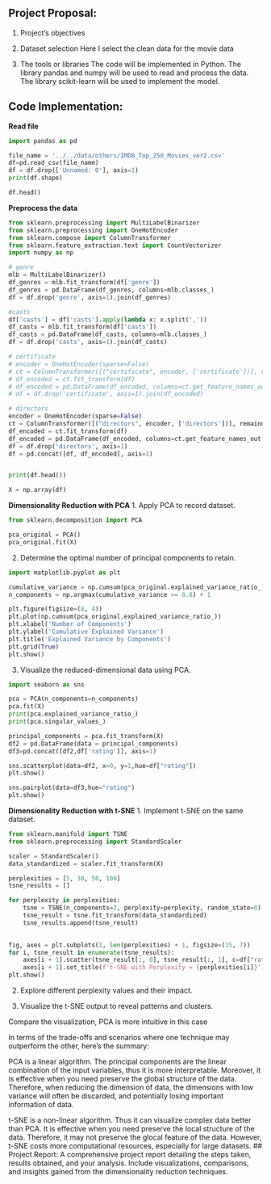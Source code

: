 ## Project Proposal:
1. Project’s objectives


2. Dataset selection
Here I select the clean data for the movie data

3. The tools or libraries
The code will be implemented in Python. The library pandas and numpy will be used to read and process the data. The library scikit-learn will be used to implement the model.

## Code Implementation:

**Read file**
```python
import pandas as pd

file_name = '../../data/others/IMDB_Top_250_Movies_ver2.csv'
df=pd.read_csv(file_name)  
df = df.drop(['Unnamed: 0'], axis=1)
print(df.shape)
```

```python
df.head()
```

**Preprocess the data**
```python
from sklearn.preprocessing import MultiLabelBinarizer
from sklearn.preprocessing import OneHotEncoder
from sklearn.compose import ColumnTransformer
from sklearn.feature_extraction.text import CountVectorizer
import numpy as np

# genre
mlb = MultiLabelBinarizer()
df_genres = mlb.fit_transform(df['genre'])
df_genres = pd.DataFrame(df_genres, columns=mlb.classes_)
df = df.drop('genre', axis=1).join(df_genres)

#casts
df['casts'] = df['casts'].apply(lambda x: x.split(','))
df_casts = mlb.fit_transform(df['casts'])
df_casts = pd.DataFrame(df_casts, columns=mlb.classes_)
df = df.drop('casts', axis=1).join(df_casts)

# certificate
# encoder = OneHotEncoder(sparse=False)
# ct = ColumnTransformer([("certificate", encoder, ['certificate'])], remainder='passthrough')
# df_encoded = ct.fit_transform(df)
# df_encoded = pd.DataFrame(df_encoded, columns=ct.get_feature_names_out())
# df = df.drop('certificate', axis=1).join(df_encoded)

# directors
encoder = OneHotEncoder(sparse=False)
ct = ColumnTransformer([("directors", encoder, ['directors'])], remainder='passthrough')
df_encoded = ct.fit_transform(df)
df_encoded = pd.DataFrame(df_encoded, columns=ct.get_feature_names_out())
df = df.drop('directors', axis=1)
df = pd.concat([df, df_encoded], axis=1)


print(df.head())

X = np.array(df)
```


**Dimensionality Reduction with PCA**
1. Apply PCA to record dataset.
```python
from sklearn.decomposition import PCA

pca_original = PCA()
pca_original.fit(X)
```

2. Determine the optimal number of principal components to retain.
```python
import matplotlib.pyplot as plt

cumulative_variance = np.cumsum(pca_original.explained_variance_ratio_)
n_components = np.argmax(cumulative_variance >= 0.8) + 1

plt.figure(figsize=(8, 4))
plt.plot(np.cumsum(pca_original.explained_variance_ratio_))
plt.xlabel('Number of Components')
plt.ylabel('Cumulative Explained Variance')
plt.title('Explained Variance by Components')
plt.grid(True)
plt.show()
```

3. Visualize the reduced-dimensional data using PCA.
```python
import seaborn as sns

pca = PCA(n_components=n_components)
pca.fit(X)
print(pca.explained_variance_ratio_)
print(pca.singular_values_)

principal_components = pca.fit_transform(X)
df2 = pd.DataFrame(data = principal_components)
df3=pd.concat([df2,df['rating']], axis=1)

sns.scatterplot(data=df2, x=0, y=1,hue=df["rating"]) 
plt.show()

sns.pairplot(data=df3,hue="rating") 
plt.show()
```


**Dimensionality Reduction with t-SNE**
1. Implement t-SNE on the same dataset.
```python
from sklearn.manifold import TSNE
from sklearn.preprocessing import StandardScaler

scaler = StandardScaler()
data_standardized = scaler.fit_transform(X)

perplexities = [5, 30, 50, 100] 
tsne_results = []

for perplexity in perplexities:
    tsne = TSNE(n_components=2, perplexity=perplexity, random_state=0)
    tsne_result = tsne.fit_transform(data_standardized)
    tsne_results.append(tsne_result)

 
fig, axes = plt.subplots(1, len(perplexities) + 1, figsize=(15, 7))
for i, tsne_result in enumerate(tsne_results):
    axes[i + 1].scatter(tsne_result[:, 0], tsne_result[:, 1], c=df["rating"])
    axes[i + 1].set_title(f't-SNE with Perplexity = {perplexities[i]}')
plt.show()
```
2. Explore different perplexity values and their impact.

3. Visualize the t-SNE output to reveal patterns and clusters.


Compare the visualization, PCA is more intuitive in this case



In terms of the trade-offs and scenarios where one technique may outperform the other, here's the summary:

PCA is a linear algorithm. The principal components are the linear combination of the input variables, thus it is more interpretable. Moreover, it is effective when you need preserve the global structure of the data. Therefore, when reducing the dimension of data, the dimensions with low variance will often be discarded, and potentially losing important information of data. 

t-SNE is a non-linear algorithm. Thus it can visualize complex data better than PCA. It is effective when you need preserve the local structure of the data. Therefore, it may not preserve the glocal feature of the data. However, t-SNE costs more computational resources, especially for large datasets.
## Project Report:
A comprehensive project report detailing the steps taken, results obtained, and your analysis.
Include visualizations, comparisons, and insights gained from the dimensionality reduction techniques.